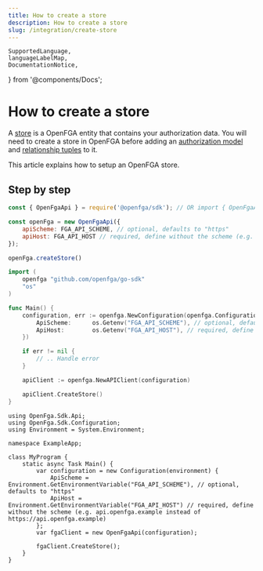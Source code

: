```yaml
---
title: How to create a store
description: How to create a store
slug: /integration/create-store
---
```


    SupportedLanguage,
    languageLabelMap,
    DocumentationNotice,
} from '@components/Docs';

# How to create a store

<DocumentationNotice />

A [store](../intro/openfga-concepts.mdx#what-is-a-store) is a OpenFGA entity that contains your authorization data. You will need to create a store in OpenFGA before adding an [authorization model](../intro/openfga-concepts.mdx#what-is-an-authorization-model) and [relationship tuples](../intro/openfga-concepts.mdx#what-is-a-relationship-tuple) to it.

This article explains how to setup an OpenFGA store.

## Step by step

<Tabs groupId="languages">
<TabItem value={SupportedLanguage.JS_SDK} label={languageLabelMap.get(SupportedLanguage.JS_SDK)}>

```javascript
const { OpenFgaApi } = require('@openfga/sdk'); // OR import { OpenFgaApi } from '@openfga/sdk';

const openFga = new OpenFgaApi({
    apiScheme: FGA_API_SCHEME, // optional, defaults to "https"
    apiHost: FGA_API_HOST // required, define without the scheme (e.g. api.openfga.example instead of https://api.openfga.example)
});

openFga.createStore()
```

</TabItem>
<TabItem value={SupportedLanguage.GO_SDK} label={languageLabelMap.get(SupportedLanguage.GO_SDK)}>

```go
import (
    openfga "github.com/openfga/go-sdk"
    "os"
)

func Main() {
    configuration, err := openfga.NewConfiguration(openfga.Configuration{
        ApiScheme:      os.Getenv("FGA_API_SCHEME"), // optional, defaults to "https"
        ApiHost:        os.Getenv("FGA_API_HOST"), // required, define without the scheme (e.g. api.openfga.example instead of https://api.openfga.example)
    })

    if err != nil {
        // .. Handle error
    }

    apiClient := openfga.NewAPIClient(configuration)

    apiClient.CreateStore()
}
```

</TabItem>

<TabItem value={SupportedLanguage.DOTNET_SDK} label={languageLabelMap.get(SupportedLanguage.DOTNET_SDK)}>

```dotnet
using OpenFga.Sdk.Api;
using OpenFga.Sdk.Configuration;
using Environment = System.Environment;

namespace ExampleApp;

class MyProgram {
    static async Task Main() {
        var configuration = new Configuration(environment) {
            ApiScheme = Environment.GetEnvironmentVariable("FGA_API_SCHEME"), // optional, defaults to "https"
            ApiHost = Environment.GetEnvironmentVariable("FGA_API_HOST") // required, define without the scheme (e.g. api.openfga.example instead of https://api.openfga.example)
        };
        var fgaClient = new OpenFgaApi(configuration);

        fgaClient.CreateStore();
    }
}
```

</TabItem>

</Tabs>